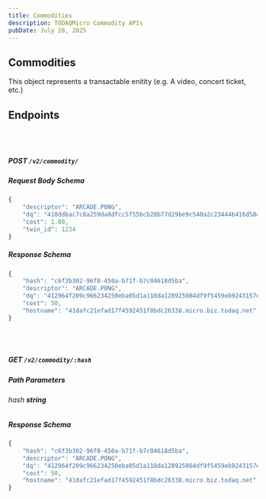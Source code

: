 ```yaml
---
title: Commodities
description: TODAQMicro Commodity APIs
pubDate: July 28, 2025
---
```


## Commodities

This object represents a transactable enitity (e.g. A video, concert
ticket, etc.)

## Endpoints

<br /><br />
##### **POST** `/v2/commodity/`

##### Request Body Schema

```javascript
{
    "descriptor": "ARCADE.PONG",
    "dq": "410ddbac7c8a259da8dfcc5f55bcb28b77d29be9c540a2c23444b416d584801c30",
    "cost": 1.00,
    "twin_id": 1234
}
```

##### Response Schema

```javascript
{
    "hash": "c6f3b302-96f8-450a-b71f-b7c04618d5ba",
    "descriptor": "ARCADE.PONG",
    "dq": "412964f209c966234250eba05d1a118da128925084df9f5459eb9243157e452e73",
    "cost": 50,
    "hostname": "41dafc21efad17f4592451f8bdc26338.micro.biz.todaq.net"
}
```

<br /><br />
##### **GET** `/v2/commodity/:hash`

##### Path Parameters

###### hash ***string***

##### Response Schema

```javascript
{
    "hash": "c6f3b302-96f8-450a-b71f-b7c04618d5ba",
    "descriptor": "ARCADE.PONG",
    "dq": "412964f209c966234250eba05d1a118da128925084df9f5459eb9243157e452e73",
    "cost": 50,
    "hostname": "41dafc21efad17f4592451f8bdc26338.micro.biz.todaq.net"
}
```
